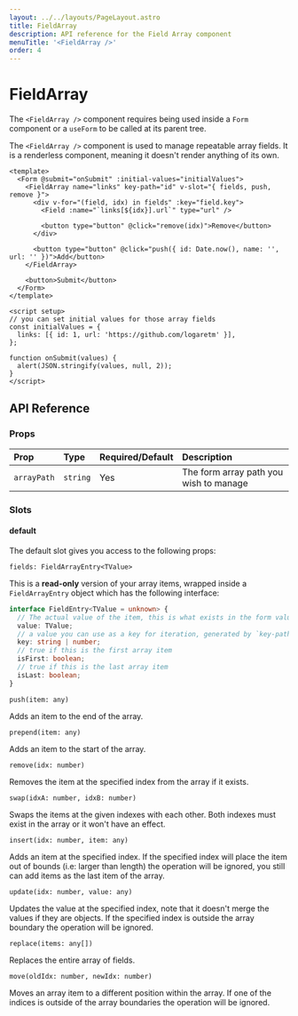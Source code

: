 ```yaml
---
layout: ../../layouts/PageLayout.astro
title: FieldArray
description: API reference for the Field Array component
menuTitle: '<FieldArray />'
order: 4
---
```



# FieldArray <DocBadge title="v4.5" />

<DocTip title="Form Context" type="warn">

The `<FieldArray />` component requires being used inside a `Form` component or a `useForm` to be called at its parent tree.

</DocTip>

The `<FieldArray />` component is used to manage repeatable array fields. It is a renderless component, meaning it doesn't render anything of its own.

```vue
<template>
  <Form @submit="onSubmit" :initial-values="initialValues">
    <FieldArray name="links" key-path="id" v-slot="{ fields, push, remove }">
      <div v-for="(field, idx) in fields" :key="field.key">
        <Field :name="`links[${idx}].url`" type="url" />

        <button type="button" @click="remove(idx)">Remove</button>
      </div>

      <button type="button" @click="push({ id: Date.now(), name: '', url: '' })">Add</button>
    </FieldArray>

    <button>Submit</button>
  </Form>
</template>

<script setup>
// you can set initial values for those array fields
const initialValues = {
  links: [{ id: 1, url: 'https://github.com/logaretm' }],
};

function onSubmit(values) {
  alert(JSON.stringify(values, null, 2));
}
</script>
```

## API Reference

### Props

| Prop        | Type     | Required/Default | Description                            |
| :---------- | :------- | :--------------- | :------------------------------------- |
| `arrayPath` | `string` | Yes              | The form array path you wish to manage |

### Slots

#### default

The default slot gives you access to the following props:

<CodeTitle level="4">

`fields: FieldArrayEntry<TValue>`

</CodeTitle>

This is a **read-only** version of your array items, wrapped inside a `FieldArrayEntry` object which has the following interface:

```ts
interface FieldEntry<TValue = unknown> {
  // The actual value of the item, this is what exists in the form values
  value: TValue;
  // a value you can use as a key for iteration, generated by `key-path` prop
  key: string | number;
  // true if this is the first array item
  isFirst: boolean;
  // true if this is the last array item
  isLast: boolean;
}
```

<CodeTitle level="4">

`push(item: any)`

</CodeTitle>

Adds an item to the end of the array.

<CodeTitle level="4">

`prepend(item: any)`

</CodeTitle>

Adds an item to the start of the array.

<CodeTitle level="4">

`remove(idx: number)`

</CodeTitle>

Removes the item at the specified index from the array if it exists.

<CodeTitle level="4">

`swap(idxA: number, idxB: number)`

</CodeTitle>

Swaps the items at the given indexes with each other. Both indexes must exist in the array or it won't have an effect.

<CodeTitle level="4">

`insert(idx: number, item: any)`

</CodeTitle>

Adds an item at the specified index. If the specified index will place the item out of bounds (i.e: larger than length) the operation will be ignored, you still can add items as the last item of the array.

<CodeTitle level="4">

`update(idx: number, value: any)`

</CodeTitle>

Updates the value at the specified index, note that it doesn't merge the values if they are objects. If the specified index is outside the array boundary the operation will be ignored.

<CodeTitle level="4">

`replace(items: any[])`

</CodeTitle>

Replaces the entire array of fields.

<CodeTitle level="4">

`move(oldIdx: number, newIdx: number)`

</CodeTitle>

Moves an array item to a different position within the array. If one of the indices is outside of the array boundaries the operation will be ignored.